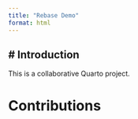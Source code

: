 ```yaml
---
title: "Rebase Demo"
format: html
---
```


## \# Introduction

This is a collaborative Quarto project.

# Contributions

<!-- Student sections will go here -->
